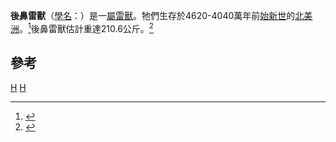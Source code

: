 {{Automatic Taxobox
| taxon = Metarhinus
| authority = [[亨利·費爾費爾德·奧斯本|Osborn]], 1908
| name = 後鼻雷獸屬
| fossil_range = {{Fossil range|46.2|40.4}}[[始新世|始新世]]
| subdivision_ranks = Species
| subdivision = 
* ''M. fluvialtilis''
* ''M. abbotti''
* ''M. pater''
}}
'''後鼻雷獸'''（[[學名|學名]]：''{{lang|la|Metarhinus}}''）是一[[屬|屬]][[雷獸_(絕種動物)|雷獸]]。牠們生存於4620-4040萬年前[[始新世|始新世]]的[[北美洲|北美洲]]。<ref>{{Cite web |url=http://paleodb.org/cgi-bin/bridge.pl?action=checkTaxonInfo&taxon_no=43045&is_real_user=1 |title=PaleoBiology Database: ''Mesatirhinus'', basic info |access-date=2010-02-16 |archive-date=2012-10-13 |archive-url=https://web.archive.org/web/20121013101917/http://paleodb.org/cgi-bin/bridge.pl?action=checkTaxonInfo&taxon_no=43045&is_real_user=1 |dead-url=no }}</ref>後鼻雷獸估計重達210.6公斤。<ref>{{Cite journal en|author=M. Mendoza, C. M. Janis, and P. Palmqvist|year=2006|title=Estimating the body mass of extinct ungulates: a study on the use of multiple regression|journal=Journal of Zoology|volume=270}}</ref>

==參考==
{{reflist}}
{{雷獸科}}
{{Taxonbar}}
[[Category:長鼻雷獸亞科|H]]
[[Category:_1908年描述的分类群|H]]
{{Paleo-stub}}
